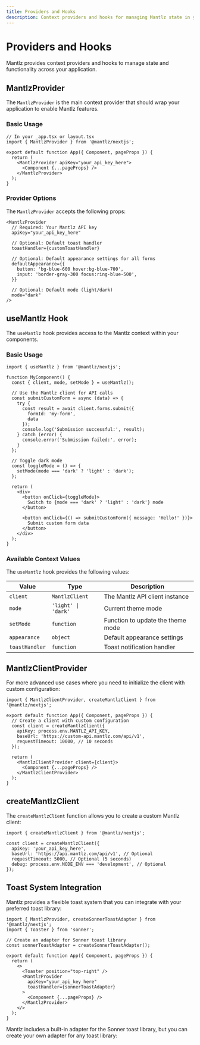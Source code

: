 ```yaml
---
title: Providers and Hooks
description: Context providers and hooks for managing Mantlz state in your application
---
```


# Providers and Hooks

Mantlz provides context providers and hooks to manage state and functionality across your application.

## MantlzProvider

The `MantlzProvider` is the main context provider that should wrap your application to enable Mantlz features.

### Basic Usage

```tsx
// In your _app.tsx or layout.tsx
import { MantlzProvider } from '@mantlz/nextjs';

export default function App({ Component, pageProps }) {
  return (
    <MantlzProvider apiKey="your_api_key_here">
      <Component {...pageProps} />
    </MantlzProvider>
  );
}
```

### Provider Options

The `MantlzProvider` accepts the following props:

```tsx
<MantlzProvider
  // Required: Your Mantlz API key
  apiKey="your_api_key_here"
  
  // Optional: Default toast handler
  toastHandler={customToastHandler}
  
  // Optional: Default appearance settings for all forms
  defaultAppearance={{
    button: 'bg-blue-600 hover:bg-blue-700',
    input: 'border-gray-300 focus:ring-blue-500',
  }}
  
  // Optional: Default mode (light/dark)
  mode="dark"
/>
```

## useMantlz Hook

The `useMantlz` hook provides access to the Mantlz context within your components.

### Basic Usage

```tsx
import { useMantlz } from '@mantlz/nextjs';

function MyComponent() {
  const { client, mode, setMode } = useMantlz();
  
  // Use the Mantlz client for API calls
  const submitCustomForm = async (data) => {
    try {
      const result = await client.forms.submit({
        formId: 'my-form',
        data
      });
      console.log('Submission successful:', result);
    } catch (error) {
      console.error('Submission failed:', error);
    }
  };
  
  // Toggle dark mode
  const toggleMode = () => {
    setMode(mode === 'dark' ? 'light' : 'dark');
  };
  
  return (
    <div>
      <button onClick={toggleMode}>
        Switch to {mode === 'dark' ? 'light' : 'dark'} mode
      </button>
      
      <button onClick={() => submitCustomForm({ message: 'Hello!' })}>
        Submit custom form data
      </button>
    </div>
  );
}
```

### Available Context Values

The `useMantlz` hook provides the following values:

| Value | Type | Description |
|-------|------|-------------|
| `client` | `MantlzClient` | The Mantlz API client instance |
| `mode` | `'light' \| 'dark'` | Current theme mode |
| `setMode` | `function` | Function to update the theme mode |
| `appearance` | `object` | Default appearance settings |
| `toastHandler` | `function` | Toast notification handler |

## MantlzClientProvider

For more advanced use cases where you need to initialize the client with custom configuration:

```tsx
import { MantlzClientProvider, createMantlzClient } from '@mantlz/nextjs';

export default function App({ Component, pageProps }) {
  // Create a client with custom configuration
  const client = createMantlzClient({
    apiKey: process.env.MANTLZ_API_KEY,
    baseUrl: 'https://custom-api.mantlz.com/api/v1',
    requestTimeout: 10000, // 10 seconds
  });
  
  return (
    <MantlzClientProvider client={client}>
      <Component {...pageProps} />
    </MantlzClientProvider>
  );
}
```

## createMantlzClient

The `createMantlzClient` function allows you to create a custom Mantlz client:

```tsx
import { createMantlzClient } from '@mantlz/nextjs';

const client = createMantlzClient({
  apiKey: 'your_api_key_here',
  baseUrl: 'https://api.mantlz.com/api/v1', // Optional
  requestTimeout: 5000, // Optional (5 seconds)
  debug: process.env.NODE_ENV === 'development', // Optional
});
```

## Toast System Integration

Mantlz provides a flexible toast system that you can integrate with your preferred toast library:

```tsx
import { MantlzProvider, createSonnerToastAdapter } from '@mantlz/nextjs';
import { Toaster } from 'sonner';

// Create an adapter for Sonner toast library
const sonnerToastAdapter = createSonnerToastAdapter();

export default function App({ Component, pageProps }) {
  return (
    <>
      <Toaster position="top-right" />
      <MantlzProvider 
        apiKey="your_api_key_here"
        toastHandler={sonnerToastAdapter}
      >
        <Component {...pageProps} />
      </MantlzProvider>
    </>
  );
}
```

Mantlz includes a built-in adapter for the Sonner toast library, but you can create your own adapter for any toast library: 